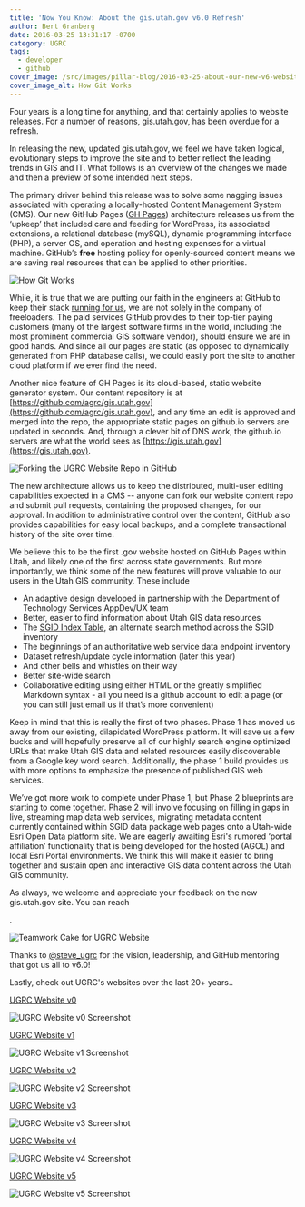 ```yaml
---
title: 'Now You Know: About the gis.utah.gov v6.0 Refresh'
author: Bert Granberg
date: 2016-03-25 13:31:17 -0700
category: UGRC
tags:
  - developer
  - github
cover_image: /src/images/pillar-blog/2016-03-25-about-our-new-v6-website-in-ghpages/howgitworkssmall.png
cover_image_alt: How Git Works
---
```



Four years is a long time for anything, and that certainly applies to website releases. For a number of reasons, gis.utah.gov, has been overdue for a refresh.

In releasing the new, updated gis.utah.gov, we feel we have taken logical, evolutionary steps to improve the site and to better reflect the leading trends in GIS and IT. What follows is an overview of the changes we made and then a preview of some intended next steps.

The primary driver behind this release was to solve some nagging issues associated with operating a locally-hosted Content Management System (CMS). Our new GitHub Pages ([GH Pages](https://pages.github.com/)) architecture releases us from the ‘upkeep’ that included care and feeding for WordPress, its associated extensions, a relational database (mySQL), dynamic programming interface (PHP), a server OS, and operation and hosting expenses for a virtual machine. GitHub’s **free** hosting policy for openly-sourced content means we are saving real resources that can be applied to other priorities.

![How Git Works](../../images/pillar-blog/2016-03-25-about-our-new-v6-website-in-ghpages/howgitworks.png)

While, it is true that we are putting our faith in the engineers at GitHub to keep their stack [running for us](https://www.githubstatus.com/), we are not solely in the company of freeloaders. The paid services GitHub provides to their top-tier paying customers (many of the largest software firms in the world, including the most prominent commercial GIS software vendor), should ensure we are in good hands. And since all our pages are static (as opposed to dynamically generated from PHP database calls), we could easily port the site to another cloud platform if we ever find the need.

Another nice feature of GH Pages is its cloud-based, static website generator system. Our content repository is at [https://github.com/agrc/gis.utah.gov](https://github.com/agrc/gis.utah.gov), and any time an edit is approved and merged into the repo, the appropriate static pages on github.io servers are updated in seconds. And, through a clever bit of DNS work, the github.io servers are what the world sees as [https://gis.utah.gov](https://gis.utah.gov).

![Forking the UGRC Website Repo in GitHub](../../images/pillar-blog/2016-03-25-about-our-new-v6-website-in-ghpages/forkingagrc.png)

The new architecture allows us to keep the distributed, multi-user editing capabilities expected in a CMS -- anyone can fork our website content repo and submit pull requests, containing the proposed changes, for our approval. In addition to administrative control over the content, GitHub also provides capabilities for easy local backups, and a complete transactional history of the site over time.

We believe this to be the first .gov website hosted on GitHub Pages within Utah, and likely one of the first across state governments. But more importantly, we think some of the new features will prove valuable to our users in the Utah GIS community. These include

- An adaptive design developed in partnership with the Department of Technology Services AppDev/UX team
- Better, easier to find information about Utah GIS data resources
- The [SGID Index Table](/products/sgid/sgid-index), an alternate search method across the SGID inventory
- The beginnings of an authoritative web service data endpoint inventory
- Dataset refresh/update cycle information (later this year)
- And other bells and whistles on their way
- Better site-wide search
- Collaborative editing using either HTML or the greatly simplified Markdown syntax - all you need is a github account to edit a page (or you can still just email us if that’s more convenient)

Keep in mind that this is really the first of two phases. Phase 1 has moved us away from our existing, dilapidated WordPress platform. It will save us a few bucks and will hopefully preserve all of our highly search engine optimized URLs that make Utah GIS data and related resources easily discoverable from a Google key word search. Additionally, the phase 1 build provides us with more options to emphasize the presence of published GIS web services.

We’ve got more work to complete under Phase 1, but Phase 2 blueprints are starting to come together. Phase 2 will involve focusing on filling in gaps in live, streaming map data web services, migrating metadata content currently contained within SGID data package web pages onto a Utah-wide Esri Open Data platform site. We are eagerly awaiting Esri's rumored ‘portal affiliation’ functionality that is being developed for the hosted (AGOL) and local Esri Portal environments. We think this will make it easier to bring together and sustain open and interactive GIS data content across the Utah GIS community.

As always, we welcome and appreciate your feedback on the new gis.utah.gov site. You can reach

<Contacts inline subject={frontmatter.title} contactKey="ugrc" />.

![Teamwork Cake for UGRC Website](../../images/pillar-blog/2016-03-25-about-our-new-v6-website-in-ghpages/teamwork.png)

Thanks to [@steve_ugrc](https://twitter.com/steve_ugrc) for the vision, leadership, and GitHub mentoring that got us all to v6.0!

Lastly, check out UGRC's websites over the last 20+ years..

<a href="https://web.archive.org/web/19970716211113/https:///www.agr.state.ut.us/">UGRC Website v0</a>

![UGRC Website v0 Screenshot](../../images/pillar-blog/2016-03-25-about-our-new-v6-website-in-ghpages/agrcwebsitev0.png)

<a href="https://web.archive.org/web/19981201214147/https://www.its.state.ut.us/agrc/">UGRC Website v1</a>

![UGRC Website v1 Screenshot](../../images/pillar-blog/2016-03-25-about-our-new-v6-website-in-ghpages/agrcwebsitev1.png)

<a href="https://web.archive.org/web/20030214191929/https://gis.utah.gov/">UGRC Website v2</a>

![UGRC Website v2 Screenshot](../../images/pillar-blog/2016-03-25-about-our-new-v6-website-in-ghpages/agrcwebsitev2.png)

<a href="https://web.archive.org/web/20030214191929/https://gis.utah.gov/">UGRC Website v3</a>

![UGRC Website v3 Screenshot](../../images/pillar-blog/2016-03-25-about-our-new-v6-website-in-ghpages/agrcwebsitev3.png)

<a href="https://web.archive.org/web/20090323175622/https://gis.utah.gov/">UGRC Website v4</a>

![UGRC Website v4 Screenshot](../../images/pillar-blog/2016-03-25-about-our-new-v6-website-in-ghpages/agrcwebsitev4.png)

<a href="https://web.archive.org/web/20140701075235/https://gis.utah.gov/">UGRC Website v5</a>

![UGRC Website v5 Screenshot](../../images/pillar-blog/2016-03-25-about-our-new-v6-website-in-ghpages/agrcwebsitev5.png)
